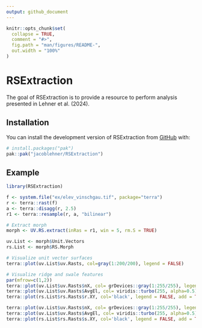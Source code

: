```yaml
---
output: github_document
---
```


<!-- README.md is generated from README.Rmd. Please edit that file -->

```r
knitr::opts_chunk$set(
  collapse = TRUE,
  comment = "#>",
  fig.path = "man/figures/README-",
  out.width = "100%"
)
```

# RSExtraction

<!-- badges: start -->
<!-- badges: end -->

The goal of RSExtraction is to provide a resource to perform analysis presented in Lehner et al. (2024).

## Installation

You can install the development version of RSExtraction from [GitHub](https://github.com/) with:

``` r
# install.packages("pak")
pak::pak("jacoblehner/RSExtraction")
```

## Example
```r
library(RSExtraction)

f <- system.file("ex/elev_vinschgau.tif", package="terra")
r <- terra::rast(f)
a <- terra::disagg(r, 2.5)
r1 <- terra::resample(r, a, "bilinear")

# Extract morph
morph <- UV.RS.extract(inRas = r1, win = 5, rm.S = TRUE)

uv.List <- morph$Unit.Vectors
rs.List <- morph$RS.Morph

# Visualize unit vector surfaces
terra::plot(uv.List$uv.Rasts, col=gray(1:200/200), legend = FALSE)

# Visualize ridge and swale features
par(mfrow=c(1,2))
terra::plot(uv.List$uv.Rasts$nX, col= grDevices::gray(1:255/255), legend = FALSE, main = "Ridges.XY", xlim=c(600000,640000), ylim=c(5150000,5190000))
terra::plot(uv.List$uv.Rasts$AvgEl, col= viridis::turbo(255, alpha=0.5), legend = FALSE, add = TRUE)
terra::plot(rs.List$rs.Rasts$r.XY, col='black', legend = FALSE, add = TRUE)

terra::plot(uv.List$uv.Rasts$nX, col= grDevices::gray(1:255/255), legend = FALSE, main = "Swales.XY", xlim=c(600000,640000), ylim=c(5150000,5190000))
terra::plot(uv.List$uv.Rasts$AvgEl, col= viridis::turbo(255, alpha=0.5), legend = FALSE, add = TRUE)
terra::plot(rs.List$rs.Rasts$s.XY, col='black', legend = FALSE, add = TRUE)

```

